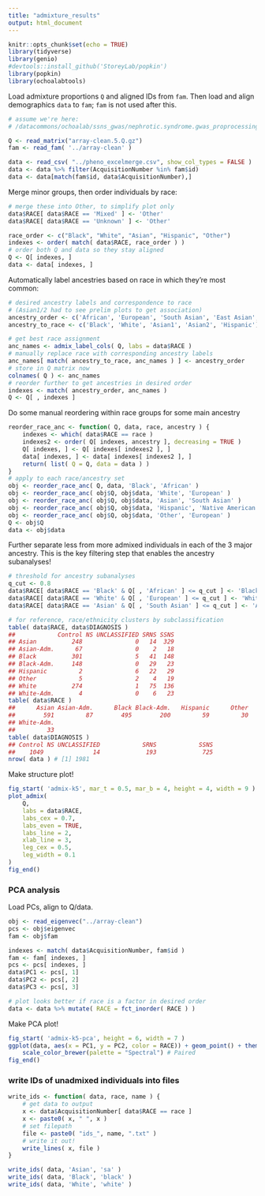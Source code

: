 ```yaml
---
title: "admixture_results"
output: html_document
---
```


```r
knitr::opts_chunk$set(echo = TRUE)
library(tidyverse)
library(genio)
#devtools::install_github('StoreyLab/popkin')
library(popkin)
library(ochoalabtools)
```

Load admixture proportions `Q` and aligned IDs from `fam`.
Then load and align demographics `data` to `fam`; `fam` is not used after this.
```r
# assume we're here:
# /datacommons/ochoalab/ssns_gwas/nephrotic.syndrome.gwas_proprocessing_202205/admixture/

Q <- read_matrix("array-clean.5.Q.gz") 
fam <- read_fam( '../array-clean' )

data <- read_csv( "../pheno_excelmerge.csv", show_col_types = FALSE )
data <- data %>% filter(AcquisitionNumber %in% fam$id) 
data <- data[match(fam$id, data$AcquisitionNumber),]
```

Merge minor groups, then order individuals by race:
```r
# merge these into Other, to simplify plot only
data$RACE[ data$RACE == 'Mixed' ] <- 'Other'
data$RACE[ data$RACE == 'Unknown' ] <- 'Other'

race_order <- c("Black", "White", "Asian", "Hispanic", "Other")
indexes <- order( match( data$RACE, race_order ) )
# order both Q and data so they stay aligned
Q <- Q[ indexes, ]
data <- data[ indexes, ]
```

Automatically label ancestries based on race in which they're most common:
```r
# desired ancestry labels and correspondence to race
# (Asian1/2 had to see prelim plots to get association)
ancestry_order <- c('African', 'European', 'South Asian', 'East Asian', 'Native American')
ancestry_to_race <- c('Black', 'White', 'Asian1', 'Asian2', 'Hispanic')

# get best race assignment
anc_names <- admix_label_cols( Q, labs = data$RACE )
# manually replace race with corresponding ancestry labels
anc_names[ match( ancestry_to_race, anc_names ) ] <- ancestry_order
# store in Q matrix now
colnames( Q ) <- anc_names
# reorder further to get ancestries in desired order
indexes <- match( ancestry_order, anc_names )
Q <- Q[ , indexes ]
```

Do some manual reordering within race groups for some main ancestry
```r
reorder_race_anc <- function( Q, data, race, ancestry ) {
    indexes <- which( data$RACE == race )
    indexes2 <- order( Q[ indexes, ancestry ], decreasing = TRUE )
    Q[ indexes, ] <- Q[ indexes[ indexes2 ], ]
    data[ indexes, ] <- data[ indexes[ indexes2 ], ]
    return( list( Q = Q, data = data ) )
}
# apply to each race/ancestry set
obj <- reorder_race_anc( Q, data, 'Black', 'African' )
obj <- reorder_race_anc( obj$Q, obj$data, 'White', 'European' )
obj <- reorder_race_anc( obj$Q, obj$data, 'Asian', 'South Asian' )
obj <- reorder_race_anc( obj$Q, obj$data, 'Hispanic', 'Native American' )
obj <- reorder_race_anc( obj$Q, obj$data, 'Other', 'European' )
Q <- obj$Q
data <- obj$data
```

Further separate less from more admixed individuals in each of the 3 major ancestry.
This is the key filtering step that enables the ancestry subanalyses!
```r
# threshold for ancestry subanalyses
q_cut <- 0.8
data$RACE[ data$RACE == 'Black' & Q[ , 'African' ] <= q_cut ] <- 'Black-Adm.'
data$RACE[ data$RACE == 'White' & Q[ , 'European' ] <= q_cut ] <- 'White-Adm.'
data$RACE[ data$RACE == 'Asian' & Q[ , 'South Asian' ] <= q_cut ] <- 'Asian-Adm.'

# for reference, race/ethnicity clusters by subclassification
table( data$RACE, data$DIAGNOSIS )
##            Control NS UNCLASSIFIED SRNS SSNS
## Asian          248               0   14  329
## Asian-Adm.      67               0    2   18
## Black          301               5   41  148
## Black-Adm.     148               0   29   23
## Hispanic         2               6   22   29
## Other            5               2    4   19
## White          274               1   75  136
## White-Adm.       4               0    6   23
table( data$RACE )
##      Asian Asian-Adm.      Black Black-Adm.   Hispanic      Other      White 
##        591         87        495        200         59         30        486 
## White-Adm. 
##         33 
table( data$DIAGNOSIS )
## Control NS UNCLASSIFIED            SRNS            SSNS 
##    1049              14             193             725 
nrow( data ) # [1] 1981
```

Make structure plot!
```r
fig_start( 'admix-k5', mar_t = 0.5, mar_b = 4, height = 4, width = 9 )
plot_admix(
    Q,
    labs = data$RACE,
    labs_cex = 0.7,
    labs_even = TRUE,
    labs_line = 2,
    xlab_line = 3,
    leg_cex = 0.5,
    leg_width = 0.1
)
fig_end()
```

### PCA analysis

Load PCs, align to Q/data.
```r
obj <- read_eigenvec("../array-clean")
pcs <- obj$eigenvec
fam <- obj$fam

indexes <- match( data$AcquisitionNumber, fam$id )
fam <- fam[ indexes, ]
pcs <- pcs[ indexes, ]
data$PC1 <- pcs[, 1]
data$PC2 <- pcs[, 2]
data$PC3 <- pcs[, 3]

# plot looks better if race is a factor in desired order
data <- data %>% mutate( RACE = fct_inorder( RACE ) )
```

Make PCA plot!
```r
fig_start( 'admix-k5-pca', height = 6, width = 7 )
ggplot(data, aes(x = PC1, y = PC2, color = RACE)) + geom_point() + theme_classic() + labs(color = 'Race') +
    scale_color_brewer(palette = "Spectral") # Paired
fig_end()
```

### write IDs of unadmixed individuals into files

```r
write_ids <- function( data, race, name ) {
    # get data to output
    x <- data$AcquisitionNumber[ data$RACE == race ]
    x <- paste0( x, " ", x )
    # set filepath
    file <- paste0( "ids_", name, ".txt" )
    # write it out!
    write_lines( x, file )
}

write_ids( data, 'Asian', 'sa' )
write_ids( data, 'Black', 'black' )
write_ids( data, 'White', 'white' )
```

